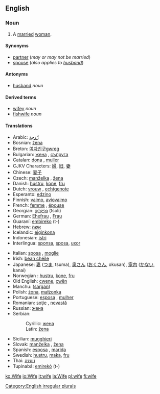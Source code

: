 ==English==

{{rank|perhaps|state|says|305|wife|hear|least|person}}

===Noun===
{{en-noun|wife|wives}}

# A [[marry|married]] [[woman]].

====Synonyms====
*[[partner]] (''may or may not be married'')
*[[spouse]] (''also applies to [[husband]]'')

====Antonyms====
*[[husband]] ''noun''

====Derived terms====
*[[wifey]] ''noun''<!-- also adj? -->
*[[fishwife]] ''noun''

====Translations====
{{top}}
*Arabic: [[زّوجة]]
*Bosnian: [[žena]] {{f}}
*Breton: [[여자친구]][[gwreg]] {{f}}
*Bulgarian: [[жена]] {{f}}, [[съпруга]] {{f}}
*Catalan: [[dona]] {{f}}, [[muller]] {{f}}
*CJKV Characters: [[婦]], [[妇]], [[妻]]
*Chinese: [[妻子]]
*Czech: [[manželka]] {{f}}, [[žena]]  {{f}}
*Danish: [[hustru]], [[kone]], [[fru]]
*Dutch: [[vrouw]] {{f}}, [[echtgenote]] {{f}}
*Esperanto: [[edzino]]
*Finnish: [[vaimo]], [[aviovaimo]]
*French: [[femme]] {{f}}, [[épouse]] {{f}}
*Georgian: [[ცოლი]] (tsoli)
*German: [[Ehefrau]] {{f}}, [[Frau]] {{f}}
*Guaraní: [[embireko]] (t-)
*Hebrew: [[אשה]] {{f}}
*Icelandic: [[eiginkona]]
*Indonesian: [[istri]]
*Interlingua: [[sponsa]], [[sposa]], [[uxor]]
{{mid}}
*Italian: [[sposa]] {{f}}, [[moglie]] {{f}}
*Irish: [[bean chéile]]
*Japanese: [[妻]] ([[つま]], tsuma), [[奥さん]] ([[おくさん]], okusan), [[家内]] ([[かない]], kanai)
*Norwegian<!--do not wikify-->: [[hustru]], [[kone]], [[fru]]
*Old English: [[cwene]], [[cwen|cwēn]]
*Manchu: ([[sargan]])
*Polish: [[żona]], [[małżonka]] {{f}}
*Portuguese: [[esposa]] {{f}}, [[mulher]] {{f}}
*Romanian: [[soţie]] {{f}}, [[nevastă]] {{f}}
*Russian: [[жена]]
*Serbian: 
*:Cyrillic: [[жена]] {{f}}
*:Latin: [[žena]] {{f}}
*Sicilian: [[mugghieri]] {{f}}
*Slovak: [[manželka]] {{f}}, [[žena]] {{f}}
*Spanish: [[esposa]] {{f}}, [[marida]] {{f}}
*Swedish: [[hustru]], [[maka]], [[fru]]
*Thai: [[ภรรยา]]
*Tupinabá: [[emirekó]] (t-)
{{bottom}}

[[Category:English irregular plurals]]

[[ko:Wife]]
[[io:Wife]]
[[it:wife]]
[[la:Wife]]
[[pl:wife]]
[[fi:wife]]